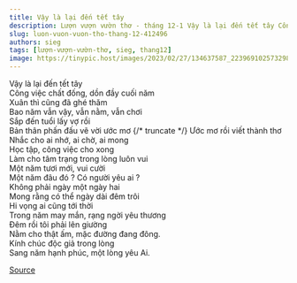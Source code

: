 ```yaml
---
title: Vậy là lại đến tết tây
description: Lượn vượn vườn thơ - tháng 12-1 Vậy là lại đến tết tây Công việc chất đống, dồn đầy cuối năm
slug: luon-vuon-vuon-tho-thang-12-412496
authors: sieg
tags: [lượn-vượn-vườn-thơ, sieg, thang12]
image: https://tinypic.host/images/2023/02/27/134637587_223969102573298_1840057699009722618_n.th.jpg
---
```


Vậy là lại đến tết tây\
Công việc chất đống, dồn đầy cuối năm\
Xuân thì cũng đã ghé thăm\
Bao năm vẫn vậy, vẫn nằm, vẫn chơi\
Sắp đến tuổi lấy vợ rồi\
Bản thân phấn đấu vẽ vời ước mơ
{/* truncate */}
Ước mơ rồi viết thành thơ\
Nhắc cho ai nhớ, ai chờ, ai mong\
Học tập, công việc cho xong\
Làm cho tâm trạng trong lòng luôn vui\
Một năm tươi mới, vui cười\
Một năm đâu đó ? Có người yêu ai ?\
Không phải ngày một ngày hai\
Mong rằng có thể ngày dài đêm trôi\
Hi vọng ai cũng tới thời\
Trong năm may mắn, rạng ngời yêu thương\
Đêm rồi tôi phải lên giường\
Nằm cho thật ấm, mặc đường đang đông.\
Kính chúc độc giả trong lòng\
Sang năm hạnh phúc, một lòng yêu Ai.

[Source](https://www.facebook.com/ape.poem/posts/pfbid0ohqhNhJgLXgZtFXjXGNZ9D7en77qvJpKATkBeBwXW623d81SEamFArEmhUTyrvsql)
